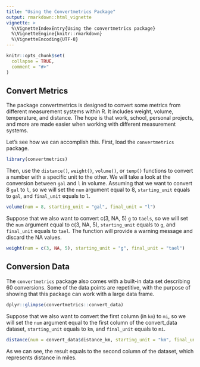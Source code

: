 ```yaml
---
title: "Using the Convertmetrics Package"
output: rmarkdown::html_vignette
vignette: >
  %\VignetteIndexEntry{Using the convertmetrics package}
  %\VignetteEngine{knitr::rmarkdown}
  %\VignetteEncoding{UTF-8}
---
```


```r
knitr::opts_chunk$set(
  collapse = TRUE,
  comment = "#>"
)
```
## Convert Metrics

The package convertmetrics is designed to convert some metrics from different measurement systems within R. It includes weight, volume, temperature, and distance. The hope is that work, school, personal projects, and more are made easier when working with different measurement systems. 

Let's see how we can accomplish this. First, load the `convertmetrics` package.
```r
library(convertmetrics)
```

Then, use the `distance()`, `weight()`, `volume()`, or `temp()` functions to convert a number with a specific unit to the other. We will take a look at the conversion between `gal` and `l` in volume. Assuming that we want to convert 8 `gal` to `l`, so we will set the `num` argument equal to 8, `starting_unit` equals to `gal`, and `final_unit` equals to `l`.

```r
volume(num = 8, starting_unit = "gal", final_unit = "l")
```
Suppose that we also want to convert c(3, NA, 5) `g` to `taels`, so we will set the `num` argument equal to c(3, NA, 5), `starting_unit` equals to `g`, and `final_unit` equals to `tael`. The function will provide a warning message and discard the NA values.
```r
weight(num = c(3, NA, 5), starting_unit = "g", final_unit = "tael")
```

## Conversion Data

The `convertmetrics` package also comes with a built-in data set describing 60 conversions. Some of the data points are repetitive, with the purpose of showing that this package can work with a large data frame.
```r
dplyr::glimpse(convertmetrics::convert_data)
```
Suppose that we also want to convert the first column (in `km`) to `mi`, so we will set the `num` argument equal to the first column of the convert_data dataset, `starting_unit` equals to `km`, and `final_unit` equals to `mi`.
```r
distance(num = convert_data$distance_km, starting_unit = "km", final_unit = "mi")
```
As we can see, the result equals to the second column of the dataset, which represents distance in miles.
